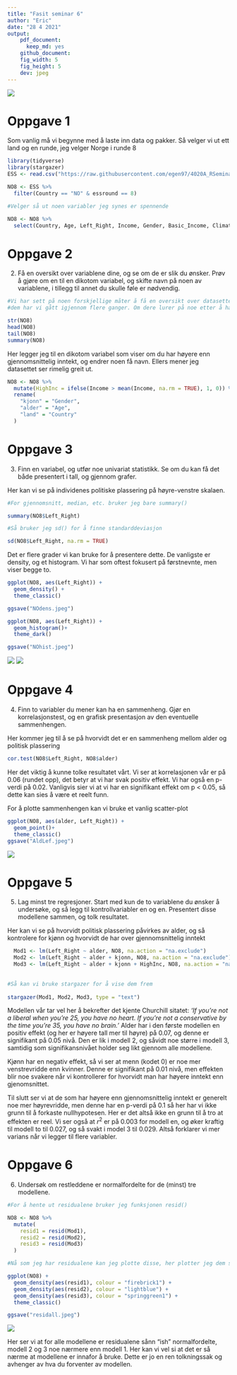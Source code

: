 ```yaml
---
title: "Fasit seminar 6"
author: "Eric"
date: "28 4 2021"
output:  
    pdf_document: 
      keep_md: yes
    github_document:
    fig_width: 5
    fig_height: 5
    dev: jpeg
---
```


![](Bilder/work.jpg)



# Oppgave 1

Som vanlig må vi begynne med å laste inn data og pakker. Så velger vi ut ett land og en runde, jeg velger
Norge i runde 8

```r
library(tidyverse)
library(stargazer)
ESS <- read.csv("https://raw.githubusercontent.com/egen97/4020A_RSeminar/master/ESS_Selected.csv")

NO8 <- ESS %>%
  filter(Country == "NO" & essround == 8)

#Velger så ut noen variabler jeg synes er spennende

NO8 <- NO8 %>%
  select(Country, Age, Left_Right, Income, Gender, Basic_Income, Climate_Human)
```


# Oppgave 2

2. Få en oversikt over variablene dine, og se om de er slik du ønsker. Prøv å gjøre om en til
  en dikotom variabel, og skifte navn på noen av variablene, i tillegg til annet du skulle føle
  er nødvendig. 
  
```r
#Vi har sett på noen forskjellige måter å få en oversikt over datasettet på. Her viser jeg frem noen, men ossen vi bruker
#dem har vi gått igjennom flere ganger. Om dere lurer på noe etter å ha sett resultatet kan dere sende en e-post/canvas-melding :)

str(NO8)
head(NO8)
tail(NO8)
summary(NO8)
```


Her legger jeg til en dikotom variabel som viser om du har høyere enn gjennomsnittelig inntekt, og endrer noen få navn. Ellers 
mener jeg datasettet ser rimelig greit ut. 

```r

NO8 <- NO8 %>%
  mutate(HighInc = ifelse(Income > mean(Income, na.rm = TRUE), 1, 0)) %>%
  rename(
    "kjonn" = "Gender", 
    "alder" = "Age",
    "land" = "Country"
  )
```

# Oppgave 3

3. Finn en variabel, og utfør noe univariat statistikk. Se om du kan få det både presentert i tall, og
   gjennom grafer. 
   

Her kan vi se på individenes politiske plassering på høyre-venstre skalaen. 

```r
#For gjennomsnitt, median, etc. bruker jeg bare summary()

summary(NO8$Left_Right)

#Så bruker jeg sd() for å finne standarddeviasjon

sd(NO8$Left_Right, na.rm = TRUE)
```




Det er flere grader vi kan bruke for å presentere dette. De vanligste er density, og et histogram. Vi har som oftest
fokusert på førstnevnte, men viser begge to. 

```r
ggplot(NO8, aes(Left_Right)) +
  geom_density() +
  theme_classic()

ggsave("NOdens.jpeg")

ggplot(NO8, aes(Left_Right)) +
  geom_histogram()+
  theme_dark()

ggsave("NOhist.jpeg")
```

![](NOdens.jpeg)
![](NOhist.jpeg)



# Oppgave 4

4. Finn to variabler du mener kan ha en sammenheng. Gjør en korrelasjonstest, og en grafisk presentasjon av
   den eventuelle sammenhengen. 
   
   
Her kommer jeg til å se på hvorvidt det er en sammenheng mellom alder og politisk plassering

```r
cor.test(NO8$Left_Right, NO8$alder)
```

Her det viktig å kunne tolke resultatet vårt. Vi ser at korrelasjonen vår er på 0.06 (rundet opp), det betyr at vi har svak positiv effekt. Vi har også en p-verdi på 0.02. Vanligvis sier vi at vi har en signifikant effekt om p < 0.05, så dette kan sies å være et reelt funn. 


For å plotte sammenhengen kan vi bruke et vanlig scatter-plot

```r
ggplot(NO8, aes(alder, Left_Right)) +
  geom_point()+
  theme_classic()
ggsave("AldLef.jpeg")
```
![](AldLef.jpeg)



# Oppgave 5

5. Lag minst tre regresjoner. Start med kun de to variablene du ønsker å undersøke, og så legg til kontrollvariabler
   en og en. Presentert disse modellene sammen, og tolk resultatet. 
   
   
Her kan vi se på hvorvidt politisk plassering påvirkes av alder, og så kontrolere for kjønn og hvorvidt de har over gjennomsnittelig inntekt

```r
  Mod1 <- lm(Left_Right ~ alder, NO8, na.action = "na.exclude")
  Mod2 <- lm(Left_Right ~ alder + kjonn, NO8, na.action = "na.exclude")
  Mod3 <- lm(Left_Right ~ alder + kjonn + HighInc, NO8, na.action = "na.exclude")
  
  
#Så kan vi bruke stargazer for å vise dem frem
  
stargazer(Mod1, Mod2, Mod3, type = "text")
```


Modellen vår tar vel her å bekrefter det kjente Churchill sitatet:
*‘If you’re not a liberal when you’re 25, you have no heart.  If you’re not a conservative by the time you’re 35, you have no brain.’*
Alder har i den første modellen en positiv effekt (og her er høyere tall mer til høyre) på 0.07, og denne er signifikant på 0.05 nivå. Den er lik i modell 2, og såvidt noe større i modell 3, samtidig som signifikansnivået holder seg likt gjennom alle modellene. 


Kjønn har en negativ effekt, så vi ser at menn (kodet 0) er noe mer venstrevridde enn kvinner. Denne er signifikant på 0.01 nivå, men effekten blir noe svakere når vi kontrollerer for hvorvidt man har høyere inntekt enn gjenomsnittet. 

Til slutt ser vi at de som har høyere enn gjennomsnittelig inntekt er generelt noe mer høyrevridde, men denne har en p-verdi på 0.1 så her har vi ikke grunn til å forkaste nullhypotesen. Her er det altså ikke en grunn til å tro at effekten er reel. 
Vi ser også at $r^2$ er på 0.003 for modell en, og øker kraftig til modell to til 0.027, og så svakt i model 3 til 0.029. Altså forklarer vi mer varians når vi legger til flere variabler. 


# Oppgave 6

6. Undersøk om restleddene er normalfordelte for de (minst) tre modellene. 



```r

#For å hente ut residualene bruker jeg funksjonen resid()

NO8 <- NO8 %>%
  mutate(
    resid1 = resid(Mod1),
    resid2 = resid(Mod2),
    resid3 = resid(Mod3)
  )

#Nå som jeg har residualene kan jeg plotte disse, her plotter jeg dem sammen!

ggplot(NO8) +
  geom_density(aes(resid1), colour = "firebrick1") +
  geom_density(aes(resid2), colour = "lightblue") +
  geom_density(aes(resid3), colour = "springgreen1") +
  theme_classic()

ggsave("residall.jpeg")
```
![](residall.jpeg)

Her ser vi at for alle modellene er residualene sånn "ish" normalfordelte, modell 2 og 3 noe nærmere enn modell 1. Her kan vi vel si at det er så nærme at modellene er innafor å bruke. Dette er jo en ren tolkningssak og avhenger av hva du forventer av modellen.

